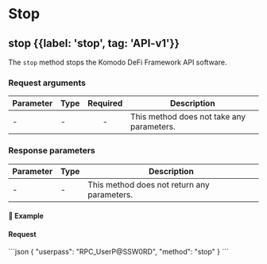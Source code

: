 
# Stop

## stop {{label: 'stop', tag: 'API-v1'}}

The `stop` method stops the Komodo DeFi Framework API software.

### Request arguments

| Parameter | Type | Required | Description                               |
| --------- | ---- | :------: | ----------------------------------------- |
| -         | -    |     -    | This method does not take any parameters. |

### Response parameters

| Parameter | Type | Description                                 |
| --------- | ---- | ------------------------------------------- |
| -         | -    | This method does not return any parameters. |


#### 📌 Example

#### Request

<CodeGroup title="show_priv_key" tag="POST" label="show_priv_key" mm2MethodDecorate="true">
  ```json
  {
    "userpass": "RPC_UserP@SSW0RD",
    "method": "stop"
  }
  ```
</CodeGroup>
